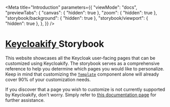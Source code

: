 
<Meta
    title="Introduction" 
    parameters={{
        "viewMode": "docs",
        "previewTabs": {
            "canvas": { "hidden": true },
            "zoom": { "hidden": true },
            "storybook/background": { "hidden": true },
            "storybook/viewport": { "hidden": true },
        },
    }}
/>

<div style={{ "margin": "0 auto", "maxWidth": "700px", "textAlign": "center" }}>
<div style={{ "display": "flex", "justifyContent": "center" }}>
<KeycloakifyRotatingLogo style={{ "width": 400 }} />
</div>
<h1><a href="#">Keycloakify </a> Storybook</h1>

<p>
This website showcases all the Keycloak user-facing pages that can be customized using Keycloakify.
The storybook serves as a comprehensive reference to help you determine which pages you would like to personalize.
Keep in mind that customizing the <a href="https://github.com/keycloakify/keycloakify-starter/blob/main/src/keycloak-theme/login/Template.tsx"><code>Template</code></a> component alone will already cover 90% of your customization needs.
</p>

<p>
If you discover that a page you wish to customize is not currently supported by Keycloakify, don't worry. 
Simply refer to <a href="https://docs.keycloakify.dev/limitations#i-have-established-that-a-page-that-i-need-isnt-supported-out-of-the-box-by-keycloakify-now-what">this documentation page</a> for further assistance.
</p>


</div>